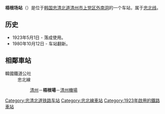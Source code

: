 {{朝鮮半島車站資訊
|公司色 = #0066b3
|文字色 = 
|站名 = 梧根場站<br />{{lang|en|Ogeunjang}}
|圖片 =OgeunjangSta.jpg
|pxl = 
|圖片說明 =车站站舍
|所屬路線 = [[忠北线|忠北线]]
|車站編號 = 
|前一站 = [[清州站|清州]]
|前一站距離 =10.1
|後一站距離 =2.9
|後一站 = [[清州机场站|清州机场]]
|距離 = 21.5
|起點站 = [[鸟致院站|鸟致院]]
|諺文 = 오근장역
|朝鮮漢字 = 梧根場驛
|文觀部式 =Ogeunjang-yeok 
|馬-賴式 =
|副站名 = 
|停站路線數 = 
|所屬公司 = [[韩国铁道公社|韩国铁道公社]]
|所在地 =[[忠清北道|忠清北道]][[清州市|清州市]][[上党区|上党区]][[外南洞|外南洞]]241-1
|車站構造 = 地面车站
|月台配置 = 2面4线
|啟用年月日 =1923年5月1日 
|廢站年月日 = 
|上下車人次 =
|統計年度 =
|轉車 = 
|備註 = 
|全寬備註 = 
}}

'''梧根场站'''（{{kor|諺=오근장역|漢=梧根場驛|羅=Ogeunjang yeok|f=y}}）是位于[[韩国|韩国]][[忠清北道|忠清北道]][[清州市|清州市]][[上党区|上党区]][[外南洞|外南洞]]的一个车站，属于[[忠北线|忠北线]]。

== 历史 ==
*1923年5月1日 - 落成使用。
*1980年10月12日 - 车站翻新。

== 相鄰車站 ==
;韓國鐵道公社
:忠北線
::[[清州站|清州]]－'''梧根場'''－[[清州機場站|清州機場]]

{{忠北线}}
{{无穷花号}}

{{korea-rail-stub}}

[[Category:忠清北道铁路车站|Category:忠清北道铁路车站]]
[[Category:忠北線車站|Category:忠北線車站]]
[[Category:1923年啟用的鐵路車站|Category:1923年啟用的鐵路車站]]